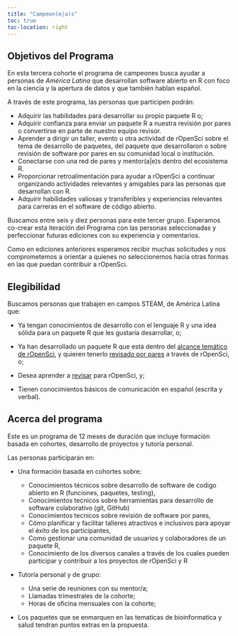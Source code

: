 ```yaml
---
title: "Campeon(e|a)s"
toc: true
toc-location: right
---
```


## Objetivos del Programa

En esta tercera cohorte el programa de campeones busca ayudar a personas de *América Latina* que desarrollan software abierto en R con foco en la ciencia y la apertura de datos y que también hablan español.

A través de este programa, las personas que participen podrán:

* Adquirir las habilidades para desarrollar su propio paquete R o;
* Adquirir confianza para enviar un paquete R a nuestra revisión por pares o convertirse en parte de nuestro equipo revisor.
* Aprender a dirigir un taller, evento u otra actividad de rOpenSci sobre el tema de desarrollo de paquetes, del paquete que desarrollaron o sobre revisión de software por pares en su comunidad local o institución.
* Conectarse con una red de pares y mentor(a|e)s dentro del ecosistema R.
* Proporcionar retroalimentación para ayudar a rOpenSci a continuar organizando actividades relevantes y amigables para las personas que desarrollan con R.
* Adquirir habilidades valiosas y transferibles y experiencias relevantes para carreras en el software de código abierto.

Buscamos entre seis y diez personas para este tercer grupo. Esperamos co-crear esta iteración del Programa con las personas seleccionadas y perfeccionar futuras ediciones con su experiencia y comentarios.

Como en ediciones anteriores esperamos recibir muchas solicitudes y nos comprometemos a orientar a quienes no seleccionemos hacia otras formas en las que puedan contribuir a rOpenSci.

## Elegibilidad

Buscamos personas que trabajen en campos STEAM, de América Latina que:

* Ya tengan conocimientos de desarrollo con el lenguaje R y una idea sólida para un paquete R que les gustaría desarrollar, o;

* Ya han desarrollado un paquete R que está dentro del [alcance temático de rOpenSci](https://devguide.ropensci.org/es/softwarereview_policies.es.html), y quieren tenerlo [revisado por pares](/es/software-review/) a través de rOpenSci, o;

* Desea aprender a [revisar](https://devguide.ropensci.org/es/softwarereview_reviewer.es.html) para rOpenSci, y;

* Tienen conocimientos básicos de comunicación en español (escrita y verbal).


## Acerca del programa

Este es un programa de 12 meses de duración que incluye formación basada en cohortes, desarrollo de proyectos y tutoría personal.

Las personas participarán en:

* Una formación basada en cohortes sobre:

  - Conocimientos técnicos sobre desarrollo de software de codigo abierto en R (funciones, paquetes, testing),
  - Conocimientos tecnicos sobre herramientas para desarrollo de software colaborativo (git, GitHub)
  - Conocimientos tecnicos sobre revisión de software por pares,
  - Cómo planificar y facilitar talleres atractivos e inclusivos para apoyar el éxito de los participantes,
  - Como gestionar una comunidad de usuarios y colaboradores de un paquete R,
  - Conocimiento de los diversos canales a través de los cuales pueden participar y contribuir a los proyectos de rOpenSci y R


* Tutoría personal y de grupo:

    - Una serie de reuniones con su mentor/a;
    - Llamadas trimestrales de la cohorte;
    - Horas de oficina mensuales con la cohorte;


* Los paquetes que se enmarquen en las tematicas de bioinformatica y salud tendran puntos extras en la propuesta. 
